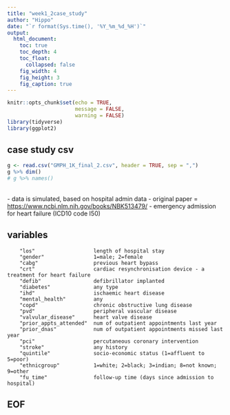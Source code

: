 ```yaml
---
title: "week1_2case_study"
author: "Hippo"
date: "`r format(Sys.time(), '%Y_%m_%d_%H')`"
output: 
  html_document:
    toc: true
    toc_depth: 4
    toc_float:
      collapsed: false
    fig_width: 4
    fig_height: 3
    fig_caption: true
---
```


```r
knitr::opts_chunk$set(echo = TRUE,
                      message = FALSE,
                      warning = FALSE)
library(tidyverse)
library(ggplot2)
```

## case study csv
```r
g <- read.csv("GMPH_1K_final_2.csv", header = TRUE, sep = ",")
g %>% dim()
# g %>% names()
```
<br>
- data is simulated, based on hospital admin data
- original paper = [https://www.ncbi.nlm.nih.gov/books/NBK513479/](https://www.ncbi.nlm.nih.gov/books/NBK513479/)
- emergency admission for heart failure (ICD10 code I50)

## variables
```
    "los"                   length of hospital stay
    "gender"                1=male; 2=female
    "cabg"                  previous heart bypass
    "crt"                   cardiac resynchronisation device - a treatment for heart failure
    "defib"                 defibrillator implanted
    "diabetes"              any type
    "ihd"                   ischaemic heart disease
    "mental_health"         any
    "copd"                  chronic obstructive lung disease
    "pvd"                   peripheral vascular disease
    "valvular_disease"      heart valve disease
    "prior_appts_attended"  num of outpatient appointments last year
    "prior_dnas"            num of outpatient appointments missed last year
    "pci"                   percutaneous coronary intervention
    "stroke"                any history
    "quintile"              socio-economic status (1=affluent to 5=poor)
    "ethnicgroup"           1=white; 2=black; 3=indian; 8=not known; 9=other
    "fu_time"               follow-up time (days since admission to hospital)
```

## EOF